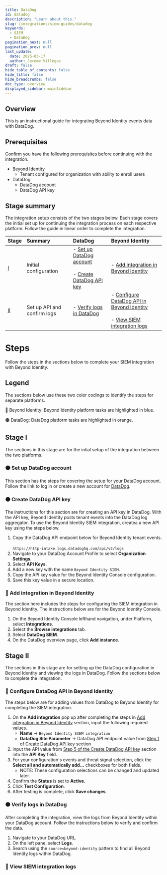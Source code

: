 ```yaml
---
title: DataDog
id: datadog
description: "Learn about this."
slug: /integrations/siem-guides/datadog
keywords:
  - SIEM
  - DataDog
pagination_next: null
pagination_prev: null
last_update:
  date: 2025-03-17
  author: Jerome Villegas
draft: false
hide_table_of_contents: false
hide_title: false
hide_breadcrumbs: false
doc_type: overview
displayed_sidebar: mainSidebar
---
```



## Overview

This is an instructional guide for integrating Beyond Identity events data with DataDog.

## Prerequisites

Confirm you have the following prerequisites before continuing with the integration.

- Beyond Identity
    - Tenant configured for organization with ability to enroll users
- DataDog
    - DataDog account
    - DataDog API key

## Stage summary

The integration setup consists of the two stages below. Each stage covers the initial set up for continuing the integration process on each respective platform. Follow the guide in linear order to complete the integration.

| Stage | Summary | DataDog | Beyond Identity |
| :---- | :---- | :---- | :---- |
| [I](#stage-i) | Initial configuration | - [Set up DataDog account](#-set-up-datadog-account)<br></br>- [Create DataDog API key](#-create-datadog-api-key) | - [Add integration in Beyond Identity](#-add-integration-in-beyond-identity) |
| [II](#stage-ii) | Set up API and confirm logs | - [Verify logs in DataDog](#-verify-logs-in-datadog) | - [Configure DataDog API in Beyond Identity](#-configure-datadog-api-in-beyond-identity)<br></br>- [View SIEM integration logs](#-view-siem-integration-logs) |

# Steps

Follow the steps in the sections below to complete your SIEM integration with Beyond Identity.

## Legend

The sections below use these two color codings to identify the steps for separate platforms.

🔵 Beyond Identity: Beyond Identity platform tasks are highlighted in blue.

🟠 DataDog: DataDog platform tasks are highlighted in orange.

## Stage I

The sections in this stage are for the intial setup of the integration between the two platforms.

### 🟠 Set up DataDog account

This section has the steps for covering the setup for your DataDog account. Follow the link to log in or create a new account for [DataDog](https://app.datadoghq.com/account/login).

### 🟠 Create DataDog API key

The instructions for this section are for creating an API key in DataDog. With the API key, Beyond Identity posts tenant events into the DataDog log aggregator. To use the Beyond Identity SIEM integration, createa a new API key using the steps below.

1. Copy the DataDog API endpoint below for Beyond Identity tenant events.<br></br>`https://http-intake.logs.datadoghq.com/api/v2/logs`
2. Navigate to your DataDog Account Profile to select **Organization Settings**.
3. Select **API Keys**.
4. Add a new key with the name `Beyond Identity SIEM`.
5. Copy the API key value for the Beyond Identity Console configuration.
6. Save this key value in a secure location.


### 🔵 Add integration in Beyond Identity

The section here includes the steps for configuring the SIEM integration in Beyond Identity. The instructions below are for the Beyond Identity Console.

1. On the Beyond Identity Console lefthand navigation, under Platform, select **Integrations**.
2. Select the **Browse integrations** tab.
3. Select **DataDog SIEM**.
4. On the DataDog overview page, click **Add instance**.

## Stage II

The sections in this stage are for setting up the DataDog configuration in Beyond Identity and viewing the logs in DataDog. Follow the sections below to complete the integration.

### 🔵 Configure DataDog API in Beyond Identity

The steps below are for adding values from DataDog to Beyond Identity for completing the SIEM integration.

1. On the **Add integration** pop up after completing the steps in [Add integration in Beyond Identity](#-add-integration-in-beyond-identity) section, input the following required values.
    - **Name** → `Beyond Identity SIEM integration`
    - **DataDog Site Parameter** → DataDog API endpoint value from [Step 1 of Create DataDog API key](#-create-datadog-api-key) section
2. Input the API value from [Step 5 of the Create DataDog API key](#-create-datadog-api-key) section into the **API Key** field.
3. For your configuration's events and threat signal selection, click the **Select all and automatically add...** checkboxes for both fields.
    - NOTE: These configuration selections can be changed and updated later.
4. Confirm the **Status** is set to **Active**.
5. Click **Test Configuration**.
6. After testing is complete, click **Save changes**.

### 🟠 Verify logs in DataDog

After completing the integration, view the logs from Beyond Identity within your DataDog account. Follow the instructions below to verify and confirm the data.

1. Navigate to your DataDog URL.
2. On the left pane, select **Logs**.
3. Search using the `source=beyond-identity` pattern to find all Beyond Identity logs within DataDog.



### 🔵 View SIEM integration logs

<ViewSiem />